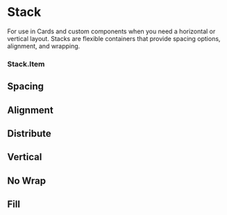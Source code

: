 

<Meta of={stories} />

# Stack

For use in Cards and custom components when you need a horizontal or vertical layout. Stacks are flexible containers that provide spacing options, alignment, and wrapping.

<Canvas of={stories.Default} />

<Controls of={stories.Default} />

### Stack.Item

<ArgTypes of={stories.default.component.Item} />

## Spacing

<Canvas of={stories.Spacing} />

## Alignment

<Canvas of={stories.Alignment} />

## Distribute

<Canvas of={stories.Distribution} />

## Vertical

<Canvas of={stories.Vertical} />

## No Wrap

<Canvas of={stories.NoWrap} />

## Fill

<Canvas of={stories.Fill} />
